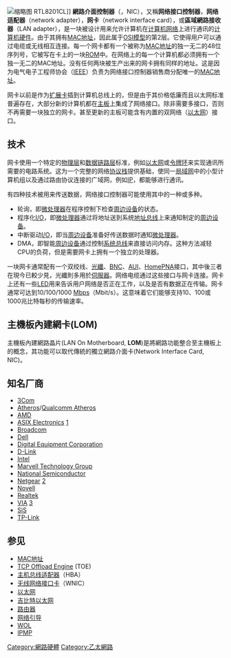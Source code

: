 {{Unreferenced|time=2017-07-05T00:04:34+00:00}}

{{noteTA
|T=zh-cn:网卡; zh-tw:網路卡;
|1=zh-cn:网卡; zh-tw:網路卡;
|2=zh-cn:网络;zh-hk:網絡;zh-tw:網路;
|G1=IT
|G2=通訊學
}}
{{Infobox Hardware
| name      = 网卡
| image     = Network_card.jpg
| caption   = 一块已经过时的[[ISA|ISA]][[以太网|以太网]]网卡
| invent-date = 
| invent-name = 
| conn1     = [[主板|主機板]]
| via1_1    = 內置於主機板
| via1_2    = [[PCI_Express|PCI Express]]
| via1_3 = [[USB|USB]]
| via1_4 = [[M.2|M.2]]
| via1_5 = [[PCI|PCI]]
| via1_6 = [[ISA|ISA]]
| conn2     = [[電腦網絡|電腦網絡]]
| via2_1    = [[乙太網|乙太網]]
| via2_2    = [[快速以太網|快速以太網]]
| via2_3    = [[千兆以太網|千兆以太網]]
| via2_4    = [[光導纖維|光纖]]
| via2_5    = [[令牌环|令牌環網]]
| class-name = 速度
| class1    = 10 Mbit/s
| class2    = 100 Mbit/s
| class3    = 1 Gbit/s
| class4    = 2.5 Gbit/s
| class5 = 10 Gbit/s
| class6 = 40 Gbit/s
| manuf1    = [[Broadcom|Broadcom]]
| manuf2    = [[Qualcomm_Atheros|Qualcomm Atheros]]
| manuf3    = [[Intel|Intel]]
| manuf4    = [[Realtek|Realtek]]
| manuf5    = [[网卡#知名厂商|其他]]
}}
[[File:Elitegroup_761GX-M754_-_Realtek_RTL8201CL-5493.jpg|缩略图]] RTL8201CL]]
'''網路介面控制器'''（{{lang-en|network interface controller}}，NIC），又稱'''网络接口控制器'''，'''网络适配器'''（network adapter），'''网卡'''（network interface card），或'''區域網路接收器'''（LAN adapter），是一块被设计用来允许计算机在[[计算机网络|计算机网络]]上进行通讯的[[计算机硬件|计算机硬件]]。由于其拥有[[MAC地址|MAC地址]]，因此属于[[OSI模型|OSI模型]]的第2层。它使得用户可以通过电缆或无线相互连接。每一个网卡都有一个被称为[[MAC地址|MAC地址]]的独一无二的48位序列号，它被写在卡上的一块[[只读存储器|ROM]]中。在网络上的每一个计算机都必须拥有一个独一无二的MAC地址。没有任何两块被生产出来的网卡拥有同样的地址。这是因为电气电子工程师协会（[[IEEE|IEEE]]）负责为网络接口控制器销售商分配唯一的[[MAC地址|MAC地址]]。

网卡以前是作为[[扩展卡|扩展卡]]插到计算机总线上的，但是由于其价格低廉而且以太网标准普遍存在，大部分新的计算机都在[[主板|主板]]上集成了网络接口。除非需要多接口，否则不再需要一块独立的网卡。甚至更新的主板可能含有内置的双网络（[[以太网|以太网]]）接口。

== 技术 ==
网卡使用一个特定的[[物理层|物理层]]和[[数据链路层|数据链路层]]标准，例如[[以太网|以太网]]或[[令牌环|令牌环]]来实现通讯所需要的电路系统。这为一个完整的网络[[协议栈|协议栈]]提供基础，使同一[[局域网|局域网]]中的小型计算机组以及通过路由协议连接的广域网，例如[[网际协议|IP]]，都能够进行通讯。

有四种技术被用来传送数据，网络接口控制器可能使用其中的一种或多种。

* 轮询，即[[微处理器|微处理器]]在程序控制下检查[[周边设备|周边设备]]的状态。
* 程序化[[I/O|I/O]]，即[[微处理器|微处理器]]通过将地址送到系统[[地址总线|地址总线]]上来通知制定的[[周边设备|周边设备]]。
* 中断驱动[[I/O|I/O]]，即当[[周边设备|周边设备]]准备好传送数据时通知[[微处理器|微处理器]]。
* DMA，即智能[[周边设备|周边设备]]通过控制[[系统总线|系统总线]]来直接访问内存。这种方法减轻CPU的负荷，但是需要网卡上拥有一个独立的处理器。

一块网卡通常配有一个双绞线、[[光纖|光纖]]、[[同轴电缆|BNC]]、[[连接单元接口|AUI]]、[[HomePNA|HomePNA]]接口，其中後三者在現今已較少見，光纖則多用於[[伺服器|伺服器]]。网络电缆通过这些接口与网卡连接。网卡上还有一些[[发光二极管|LED]]用来告诉用户网络是否正在工作，以及是否有数据正在传输。网卡通常可达到10/100/1000 [[Mbps|Mbps]]（Mbit/s）。这意味着它们能够支持10、100或1000兆比特每秒的传输速率。

== 主機板內建網卡(LOM) ==
主機板內建網路晶片(LAN On Motherboard, '''LOM''')是將網路功能整合至主機板上的概念，其功能可以取代傳統的獨立網路介面卡(Network Interface Card, NIC)。

== 知名厂商 ==
* [[3Com|3Com]]
* [[Atheros|Atheros]]/[[Qualcomm_Atheros|Qualcomm Atheros]]
* [[AMD|AMD]]
* [[ASIX_Electronics|ASIX Electronics]] [http://www.asix.com.tw/] {{Wayback|url=http://www.asix.com.tw/ |date=20200922010554 }}
* [[Broadcom|Broadcom]]
* [[Dell|Dell]]
* [[Digital_Equipment_Corporation|Digital Equipment Corporation]]
* [[D-Link|D-Link]]
* [[Intel|Intel]]
* [[Marvell_Technology_Group|Marvell Technology Group]]
* [[National_Semiconductor|National Semiconductor]]
* [[Netgear|Netgear]] [http://www.netgear.com/] {{Wayback|url=http://www.netgear.com/ |date=20210503154333 }}
* [[Novell|Novell]]
* [[Realtek|Realtek]]
* [[VIA|VIA]] [http://www.vntek.com/] {{Wayback|url=http://www.vntek.com/ |date=20210124024943 }}
* [[SiS|SiS]]
* [[TP-Link|TP-Link]]

== 参见 ==
* [[MAC地址|MAC地址]]
* [[TCP_Offload_Engine|TCP Offload Engine]] (TOE)
* [[主机总线适配器|主机总线适配器]]（HBA）
* [[无线网络接口卡|无线网络接口卡]]（WNIC）
* [[以太网|以太网]]
* [[吉比特以太网|吉比特以太网]]
* [[路由器|路由器]]
* [[网络引导|网络引导]]
* [[WOL|WOL]]
* [[IPMP|IPMP]]

{{电脑基本部件}}
{{Authority control}}

[[Category:網路硬體|Category:網路硬體]]
[[Category:乙太網路|Category:乙太網路]]